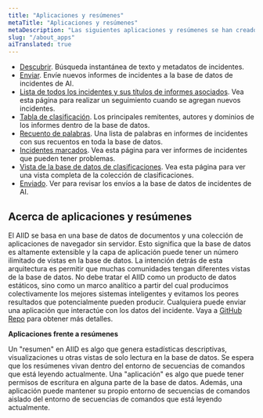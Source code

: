 ```yaml
---
title: "Aplicaciones y resúmenes"
metaTitle: "Aplicaciones y resúmenes"
metaDescription: "Las siguientes aplicaciones y resúmenes se han creado para integrarse con el AIID"
slug: "/about_apps"
aiTranslated: true
---
```


* [Descubrir](/apps/discover). Búsqueda instantánea de texto y metadatos de incidentes.
* [Enviar](/apps/submit). Envíe nuevos informes de incidentes a la base de datos de incidentes de AI.
* [Lista de todos los incidentes y sus títulos de informes asociados](/summaries/incidents). Vea esta página para realizar un seguimiento cuando se agregan nuevos incidentes.
* [Tabla de clasificación](/summaries/leaderboard). Los principales remitentes, autores y dominios de los informes dentro de la base de datos.
* [Recuento de palabras](/summaries/wordcounts). Una lista de palabras en informes de incidentes con sus recuentos en toda la base de datos.
* [Incidentes marcados](/summaries/flagged). Vea esta página para ver informes de incidentes que pueden tener problemas.
* [Vista de la base de datos de clasificaciones](/apps/classifications). Vea esta página para ver una vista completa de la colección de clasificaciones.
* [Enviado](/apps/submitted). Ver para revisar los envíos a la base de datos de incidentes de AI.

## Acerca de aplicaciones y resúmenes ##

El AIID se basa en una base de datos de documentos y una colección de aplicaciones de navegador sin servidor. Esto significa que la base de datos es altamente extensible y la capa de aplicación puede tener un número ilimitado de vistas en la base de datos. La intención detrás de esta arquitectura es permitir que muchas comunidades tengan diferentes vistas de la base de datos. No debe tratar el AIID como un producto de datos estáticos, sino como un marco analítico a partir del cual producimos colectivamente los mejores sistemas inteligentes y evitamos los peores resultados que potencialmente pueden producir. Cualquiera puede enviar una aplicación que interactúe con los datos del incidente. Vaya a [GitHub Repo](https://github.com/PartnershipOnAI/aiid) para obtener más detalles.

**Aplicaciones frente a resúmenes**

Un "resumen" en AIID es algo que genera estadísticas descriptivas, visualizaciones u otras vistas de solo lectura en la base de datos. Se espera que los resúmenes vivan dentro del entorno de secuencias de comandos que está leyendo actualmente. Una "aplicación" es algo que puede tener permisos de escritura en alguna parte de la base de datos. Además, una aplicación puede mantener su propio entorno de secuencias de comandos aislado del entorno de secuencias de comandos que está leyendo actualmente.